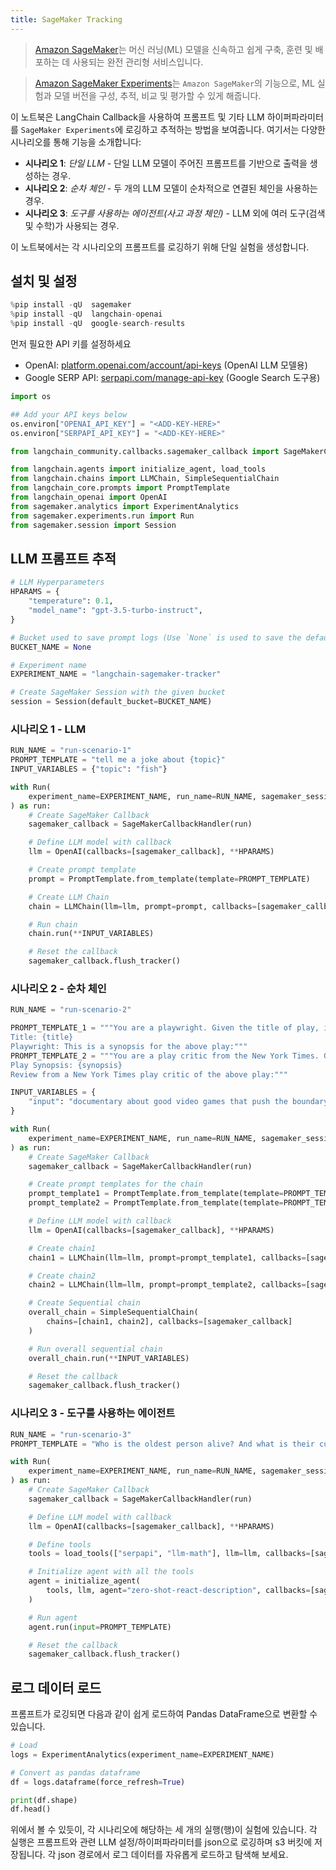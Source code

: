 ```yaml
---
title: SageMaker Tracking
---
```


>[Amazon SageMaker](https://aws.amazon.com/sagemaker/)는 머신 러닝(ML) 모델을 신속하고 쉽게 구축, 훈련 및 배포하는 데 사용되는 완전 관리형 서비스입니다.

>[Amazon SageMaker Experiments](https://docs.aws.amazon.com/sagemaker/latest/dg/experiments.html)는 `Amazon SageMaker`의 기능으로, ML 실험과 모델 버전을 구성, 추적, 비교 및 평가할 수 있게 해줍니다.

이 노트북은 LangChain Callback을 사용하여 프롬프트 및 기타 LLM 하이퍼파라미터를 `SageMaker Experiments`에 로깅하고 추적하는 방법을 보여줍니다. 여기서는 다양한 시나리오를 통해 기능을 소개합니다:

* **시나리오 1**: *단일 LLM* - 단일 LLM 모델이 주어진 프롬프트를 기반으로 출력을 생성하는 경우.
* **시나리오 2**: *순차 체인* - 두 개의 LLM 모델이 순차적으로 연결된 체인을 사용하는 경우.
* **시나리오 3**: *도구를 사용하는 에이전트(사고 과정 체인)* - LLM 외에 여러 도구(검색 및 수학)가 사용되는 경우.

이 노트북에서는 각 시나리오의 프롬프트를 로깅하기 위해 단일 실험을 생성합니다.

## 설치 및 설정

```python
%pip install -qU  sagemaker
%pip install -qU  langchain-openai
%pip install -qU  google-search-results
```

먼저 필요한 API 키를 설정하세요

* OpenAI: [platform.openai.com/account/api-keys](https://platform.openai.com/account/api-keys) (OpenAI LLM 모델용)
* Google SERP API: [serpapi.com/manage-api-key](https://serpapi.com/manage-api-key) (Google Search 도구용)

```python
import os

## Add your API keys below
os.environ["OPENAI_API_KEY"] = "<ADD-KEY-HERE>"
os.environ["SERPAPI_API_KEY"] = "<ADD-KEY-HERE>"
```

```python
from langchain_community.callbacks.sagemaker_callback import SageMakerCallbackHandler
```

```python
from langchain.agents import initialize_agent, load_tools
from langchain.chains import LLMChain, SimpleSequentialChain
from langchain_core.prompts import PromptTemplate
from langchain_openai import OpenAI
from sagemaker.analytics import ExperimentAnalytics
from sagemaker.experiments.run import Run
from sagemaker.session import Session
```

## LLM 프롬프트 추적

```python
# LLM Hyperparameters
HPARAMS = {
    "temperature": 0.1,
    "model_name": "gpt-3.5-turbo-instruct",
}

# Bucket used to save prompt logs (Use `None` is used to save the default bucket or otherwise change it)
BUCKET_NAME = None

# Experiment name
EXPERIMENT_NAME = "langchain-sagemaker-tracker"

# Create SageMaker Session with the given bucket
session = Session(default_bucket=BUCKET_NAME)
```

### 시나리오 1 - LLM

```python
RUN_NAME = "run-scenario-1"
PROMPT_TEMPLATE = "tell me a joke about {topic}"
INPUT_VARIABLES = {"topic": "fish"}
```

```python
with Run(
    experiment_name=EXPERIMENT_NAME, run_name=RUN_NAME, sagemaker_session=session
) as run:
    # Create SageMaker Callback
    sagemaker_callback = SageMakerCallbackHandler(run)

    # Define LLM model with callback
    llm = OpenAI(callbacks=[sagemaker_callback], **HPARAMS)

    # Create prompt template
    prompt = PromptTemplate.from_template(template=PROMPT_TEMPLATE)

    # Create LLM Chain
    chain = LLMChain(llm=llm, prompt=prompt, callbacks=[sagemaker_callback])

    # Run chain
    chain.run(**INPUT_VARIABLES)

    # Reset the callback
    sagemaker_callback.flush_tracker()
```

### 시나리오 2 - 순차 체인

```python
RUN_NAME = "run-scenario-2"

PROMPT_TEMPLATE_1 = """You are a playwright. Given the title of play, it is your job to write a synopsis for that title.
Title: {title}
Playwright: This is a synopsis for the above play:"""
PROMPT_TEMPLATE_2 = """You are a play critic from the New York Times. Given the synopsis of play, it is your job to write a review for that play.
Play Synopsis: {synopsis}
Review from a New York Times play critic of the above play:"""

INPUT_VARIABLES = {
    "input": "documentary about good video games that push the boundary of game design"
}
```

```python
with Run(
    experiment_name=EXPERIMENT_NAME, run_name=RUN_NAME, sagemaker_session=session
) as run:
    # Create SageMaker Callback
    sagemaker_callback = SageMakerCallbackHandler(run)

    # Create prompt templates for the chain
    prompt_template1 = PromptTemplate.from_template(template=PROMPT_TEMPLATE_1)
    prompt_template2 = PromptTemplate.from_template(template=PROMPT_TEMPLATE_2)

    # Define LLM model with callback
    llm = OpenAI(callbacks=[sagemaker_callback], **HPARAMS)

    # Create chain1
    chain1 = LLMChain(llm=llm, prompt=prompt_template1, callbacks=[sagemaker_callback])

    # Create chain2
    chain2 = LLMChain(llm=llm, prompt=prompt_template2, callbacks=[sagemaker_callback])

    # Create Sequential chain
    overall_chain = SimpleSequentialChain(
        chains=[chain1, chain2], callbacks=[sagemaker_callback]
    )

    # Run overall sequential chain
    overall_chain.run(**INPUT_VARIABLES)

    # Reset the callback
    sagemaker_callback.flush_tracker()
```

### 시나리오 3 - 도구를 사용하는 에이전트

```python
RUN_NAME = "run-scenario-3"
PROMPT_TEMPLATE = "Who is the oldest person alive? And what is their current age raised to the power of 1.51?"
```

```python
with Run(
    experiment_name=EXPERIMENT_NAME, run_name=RUN_NAME, sagemaker_session=session
) as run:
    # Create SageMaker Callback
    sagemaker_callback = SageMakerCallbackHandler(run)

    # Define LLM model with callback
    llm = OpenAI(callbacks=[sagemaker_callback], **HPARAMS)

    # Define tools
    tools = load_tools(["serpapi", "llm-math"], llm=llm, callbacks=[sagemaker_callback])

    # Initialize agent with all the tools
    agent = initialize_agent(
        tools, llm, agent="zero-shot-react-description", callbacks=[sagemaker_callback]
    )

    # Run agent
    agent.run(input=PROMPT_TEMPLATE)

    # Reset the callback
    sagemaker_callback.flush_tracker()
```

## 로그 데이터 로드

프롬프트가 로깅되면 다음과 같이 쉽게 로드하여 Pandas DataFrame으로 변환할 수 있습니다.

```python
# Load
logs = ExperimentAnalytics(experiment_name=EXPERIMENT_NAME)

# Convert as pandas dataframe
df = logs.dataframe(force_refresh=True)

print(df.shape)
df.head()
```

위에서 볼 수 있듯이, 각 시나리오에 해당하는 세 개의 실행(행)이 실험에 있습니다. 각 실행은 프롬프트와 관련 LLM 설정/하이퍼파라미터를 json으로 로깅하며 s3 버킷에 저장됩니다. 각 json 경로에서 로그 데이터를 자유롭게 로드하고 탐색해 보세요.

```python

```
